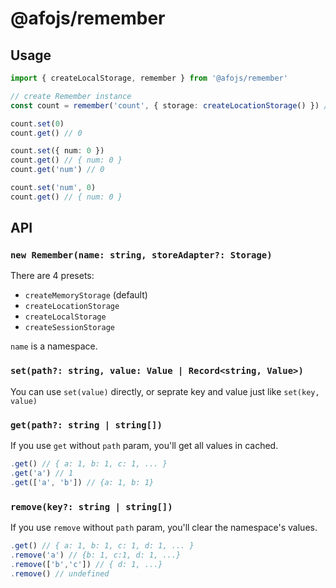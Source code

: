 
# @afojs/remember

<RememberExample />

## Usage

```ts
import { createLocalStorage, remember } from '@afojs/remember'

// create Remember instance
const count = remember('count', { storage: createLocationStorage() }) // or count = new Remember('count', { storage: createLocationStorage() })

count.set(0)
count.get() // 0

count.set({ num: 0 })
count.get() // { num: 0 }
count.get('num') // 0

count.set('num', 0)
count.get() // { num: 0 }
```

## API

### `new Remember(name: string, storeAdapter?: Storage)`

There are 4 presets:

- `createMemoryStorage` (default)
- `createLocationStorage`
- `createLocalStorage`
- `createSessionStorage`

`name` is a namespace.

### `set(path?: string, value: Value | Record<string, Value>)`

You can use `set(value)` directly, or seprate key and value just like `set(key, value)`

### `get(path?: string | string[])`

If you use `get` without `path` param, you'll get all values in cached.

```js
.get() // { a: 1, b: 1, c: 1, ... }
.get('a') // 1
.get(['a', 'b']) // {a: 1, b: 1}
```

### `remove(key?: string | string[])`

If you use `remove` without `path` param, you'll clear the namespace's values.

```js
.get() // { a: 1, b: 1, c: 1, d: 1, ... }
.remove('a') // {b: 1, c:1, d: 1, ...}
.remove(['b','c']) // { d: 1, ...}
.remove() // undefined
```
